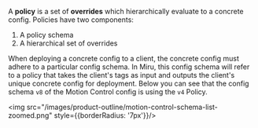 A **policy** is a set of **overrides** which hierarchically evaluate to a concrete config. Policies have two components:
1. A policy schema
2. A hierarchical set of overrides

When deploying a concrete config to a client, the concrete config must adhere to a particular config schema. In Miru, this config schema will refer to a policy that takes the client's tags as input and outputs the client's unique concrete config for deployment. Below you can see that the config schema `v8` of the Motion Control config is using the `v4` Policy.

<img src="/images/product-outline/motion-control-schema-list-zoomed.png" style={{borderRadius: '7px'}}/>